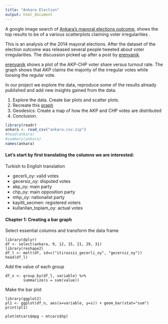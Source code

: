 ```yaml
---
title: "Ankara Election"
output: html_document
---
```



A google image search of [Ankara's mayoral elections outcome](https://www.google.com/search?q=Ankara+mayoral+elections&es_sm=91&source=lnms&tbm=isch&sa=X&ei=DxdgU77yH4zJsQTRiYC4Bg&ved=0CAoQ_AUoAw&biw=1127&bih=598#q=Ankara+mayoral+elections+outcome&tbm=isch&imgdii=_), shows the top results to be of a various scatterplots claiming voter irregularities . 

This is an analysis of the 2014 mayoral elections. After the dataset of the election outcome was released several people tweeted about voter irregularities. The discussion picked up after a post by [erenyanik](https://twitter.com/emeyersson/status/450978793746743298).

[erenyanik](https://twitter.com/emeyersson/status/450978793746743298) shows a plot of the AKP-CHP voter share versus turnout rate. The graph shows that AKP claims the majority of the irregular votes while loosing the regular vote. 


In our project we explore the data, reproduce some of the results already published and add new insights gained from the data. 


1. Explore the data. Create bar plots and scatter plots. 
2. Recreate this [graph](https://twitter.com/emeyersson/status/450978793746743298)
3. Geodesics: Create a map of how the AKP and CHP votes are distributed
4. Conclusion. 



```r
library(readr)
ankara <- read_csv("ankara.csv.zip")
#head(ankara)
#summary(ankara)
names(ankara)
```

#### Let's start by first translating the columns we are interested:    

Turkish to English translation    

- gecerli_oy: valid votes     
- gecersiz_oy: disputed votes     
- akp_oy: main party     
- chp_oy: main opposition party    
- mhp_oy: nationalist party    
- kayitli_secmen: registered voters     
- kullanilan_toplam_oy: actual votes

#### Chapter 1: Creating a bar graph

Select essential columns and transform the data frame

```{}
library(dplyr)
df <- select(ankara, 9, 12, 15, 21, 29, 31)
library(reshape2)
df_l <- melt(df, id=c("itirazsiz_gecerli_oy", "gecersiz_oy"))
head(df_l)
```

Add the value of each group

```{}
df_n <- group_by(df_l, variable) %>% 
        summarize(s = sum(value))
```

Make the bar plot

```{}
library(ggplot2)
pl1 <- ggplot(df_n, aes(x=variable, y=s)) + geom_bar(stat="sum")
print(pl1)
```


```{}
plot(mtcars$mpg ~ mtcars$hp)
```
